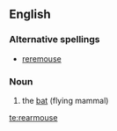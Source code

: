 ==English==

===Alternative spellings===
*[[reremouse]]

===Noun===
{{en-noun}}

#{{obsolete}} the [[bat]] (flying mammal)

[[te:rearmouse]]